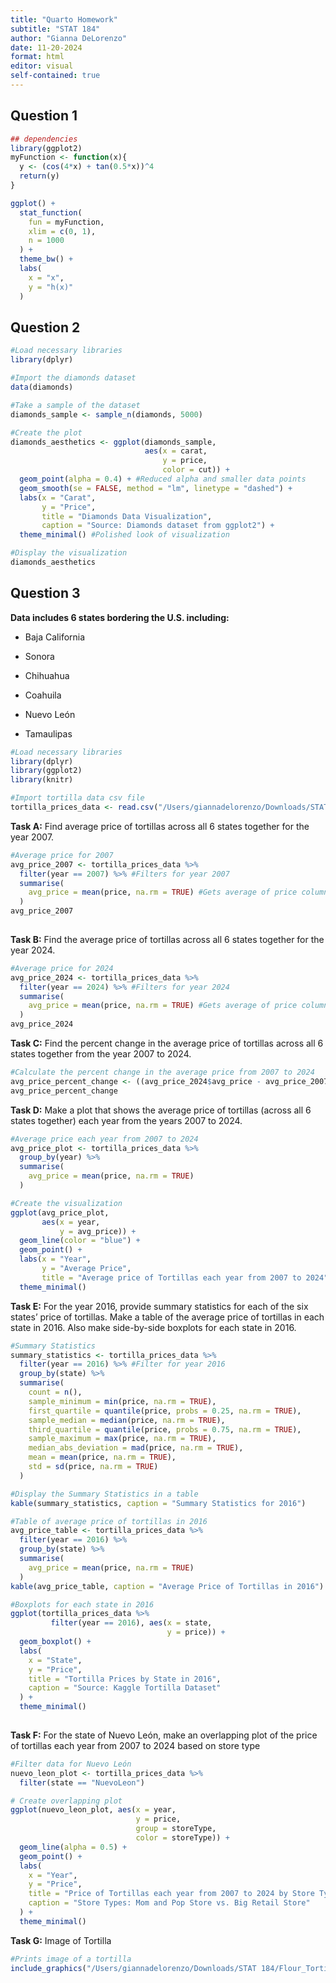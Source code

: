 ```yaml
---
title: "Quarto Homework"
subtitle: "STAT 184"
author: "Gianna DeLorenzo"
date: 11-20-2024
format: html
editor: visual
self-contained: true
---
```


## Question 1

```r
## dependencies
library(ggplot2)
myFunction <- function(x){
  y <- (cos(4*x) + tan(0.5*x))^4
  return(y)
}

ggplot() +
  stat_function(
    fun = myFunction,
    xlim = c(0, 1),
    n = 1000
  ) +
  theme_bw() +
  labs(
    x = "x",
    y = "h(x)"
  )
```

## Question 2

```r
#Load necessary libraries
library(dplyr)

#Import the diamonds dataset
data(diamonds)

#Take a sample of the dataset
diamonds_sample <- sample_n(diamonds, 5000)

#Create the plot
diamonds_aesthetics <- ggplot(diamonds_sample,
                              aes(x = carat, 
                                  y = price, 
                                  color = cut)) + 
  geom_point(alpha = 0.4) + #Reduced alpha and smaller data points
  geom_smooth(se = FALSE, method = "lm", linetype = "dashed") +
  labs(x = "Carat",
       y = "Price",
       title = "Diamonds Data Visualization",
       caption = "Source: Diamonds dataset from ggplot2") +
  theme_minimal() #Polished look of visualization

#Display the visualization
diamonds_aesthetics
```

## Question 3

**Data includes 6 states bordering the U.S. including:**

-   Baja California

-   Sonora

-   Chihuahua

-   Coahuila

-   Nuevo León

-   Tamaulipas

```r

#Load necessary libraries
library(dplyr)
library(ggplot2)
library(knitr)

#Import tortilla data csv file
tortilla_prices_data <- read.csv("/Users/giannadelorenzo/Downloads/STAT 184/tortilla_data.csv")
```

**Task A:** Find average price of tortillas across all 6 states together for the year 2007.

```r
#Average price for 2007
avg_price_2007 <- tortilla_prices_data %>%
  filter(year == 2007) %>% #Filters for year 2007
  summarise(
    avg_price = mean(price, na.rm = TRUE) #Gets average of price column and filters missing data
  )
avg_price_2007
  
```

**Task B:** Find the average price of tortillas across all 6 states together for the year 2024.

```r
#Average price for 2024
avg_price_2024 <- tortilla_prices_data %>%
  filter(year == 2024) %>% #Filters for year 2024
  summarise(
    avg_price = mean(price, na.rm = TRUE) #Gets average of price column and filters missing data
  )
avg_price_2024
```

**Task C:** Find the percent change in the average price of tortillas across all 6 states together from the year 2007 to 2024.

```r
#Calculate the percent change in the average price from 2007 to 2024
avg_price_percent_change <- ((avg_price_2024$avg_price - avg_price_2007$avg_price) / avg_price_2007$avg_price) * 100
avg_price_percent_change
```

**Task D:** Make a plot that shows the average price of tortillas (across all 6 states together) each year from the years 2007 to 2024.

```r
#Average price each year from 2007 to 2024
avg_price_plot <- tortilla_prices_data %>%
  group_by(year) %>%
  summarise(
    avg_price = mean(price, na.rm = TRUE)
  )

#Create the visualization
ggplot(avg_price_plot, 
       aes(x = year,
           y = avg_price)) +
  geom_line(color = "blue") +
  geom_point() +
  labs(x = "Year",
       y = "Average Price",
       title = "Average price of Tortillas each year from 2007 to 2024") +
  theme_minimal() 

```

**Task E:** For the year 2016, provide summary statistics for each of the six states’ price of tortillas. Make a table of the average price of tortillas in each state in 2016. Also make side-by-side boxplots for each state in 2016.

```r
#Summary Statistics
summary_statistics <- tortilla_prices_data %>%
  filter(year == 2016) %>% #Filter for year 2016
  group_by(state) %>% 
  summarise(
    count = n(),
    sample_minimum = min(price, na.rm = TRUE), 
    first_quartile = quantile(price, probs = 0.25, na.rm = TRUE),
    sample_median = median(price, na.rm = TRUE), 
    third_quartile = quantile(price, probs = 0.75, na.rm = TRUE), 
    sample_maximum = max(price, na.rm = TRUE), 
    median_abs_deviation = mad(price, na.rm = TRUE), 
    mean = mean(price, na.rm = TRUE), 
    std = sd(price, na.rm = TRUE)
  )

#Display the Summary Statistics in a table
kable(summary_statistics, caption = "Summary Statistics for 2016")

#Table of average price of tortillas in 2016
avg_price_table <- tortilla_prices_data %>%
  filter(year == 2016) %>%
  group_by(state) %>%
  summarise(
    avg_price = mean(price, na.rm = TRUE)
  )
kable(avg_price_table, caption = "Average Price of Tortillas in 2016")

#Boxplots for each state in 2016
ggplot(tortilla_prices_data %>%
         filter(year == 2016), aes(x = state,
                                   y = price)) +
  geom_boxplot() +
  labs(
    x = "State",
    y = "Price",
    title = "Tortilla Prices by State in 2016",
    caption = "Source: Kaggle Tortilla Dataset"
  ) +
  theme_minimal()
  
```

**Task F:** For the state of Nuevo León, make an overlapping plot of the price of tortillas each year from 2007 to 2024 based on store type

```r
#Filter data for Nuevo León
nuevo_leon_plot <- tortilla_prices_data %>%
  filter(state == "NuevoLeon") 

# Create overlapping plot
ggplot(nuevo_leon_plot, aes(x = year,
                            y = price,
                            group = storeType,
                            color = storeType)) +
  geom_line(alpha = 0.5) +
  geom_point() +
  labs(
    x = "Year",
    y = "Price",
    title = "Price of Tortillas each year from 2007 to 2024 by Store Type",
    caption = "Store Types: Mom and Pop Store vs. Big Retail Store"
  ) +
  theme_minimal()
```

**Task G:** Image of Tortilla

```r
#Prints image of a tortilla
include_graphics("/Users/giannadelorenzo/Downloads/STAT 184/Flour_Tortilla_SQ_600x.jpg")
```
